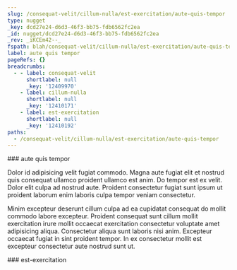 ```yaml
---
slug: /consequat-velit/cillum-nulla/est-exercitation/aute-quis-tempor
type: nugget
_key: dcd27e24-d6d3-46f3-bb75-fdb6562fc2ea
_id: nugget/dcd27e24-d6d3-46f3-bb75-fdb6562fc2ea
_rev: _iKCEm42--_
fspath: blah/consequat-velit/cillum-nulla/est-exercitation/aute-quis-tempor.md
label: aute quis tempor
pageRefs: {}
breadcrumbs:
  - - label: consequat-velit
      shortlabel: null
      _key: '12409970'
    - label: cillum-nulla
      shortlabel: null
      _key: '12410171'
    - label: est-exercitation
      shortlabel: null
      _key: '12410192'
paths:
  - /consequat-velit/cillum-nulla/est-exercitation/aute-quis-tempor
---
```


<NuggetArea>
<Nugget slug="/consequat-velit/cillum-nulla/est-exercitation/aute-quis-tempor" type="nugget" _key="dcd27e24-d6d3-46f3-bb75-fdb6562fc2ea" _id="nugget/dcd27e24-d6d3-46f3-bb75-fdb6562fc2ea" _rev="_iKCEm42--_" fspath="blah/consequat-velit/cillum-nulla/est-exercitation/aute-quis-tempor.md" label="aute quis tempor" paths="/consequat-velit/cillum-nulla/est-exercitation/aute-quis-tempor">
<NuggetBody>
### aute quis tempor

Dolor id adipisicing velit fugiat commodo. Magna aute fugiat elit et nostrud quis consequat ullamco proident ullamco est anim. Do tempor est ex velit. Dolor elit culpa ad nostrud aute. Proident consectetur fugiat sunt ipsum ut proident laborum enim laboris culpa tempor veniam consectetur.

Minim excepteur deserunt cillum culpa ad ea cupidatat consequat do mollit commodo labore excepteur. Proident consequat sunt cillum mollit exercitation irure mollit occaecat exercitation consectetur voluptate amet adipisicing aliqua. Consectetur aliqua sunt laboris nisi anim. Excepteur occaecat fugiat in sint proident tempor. In ex consectetur mollit est excepteur consectetur aute nostrud sunt ut.

</NuggetBody>
<Breadcrumbs>
<Crumbs>
<Crumb _key="12409970" label="consequat-velit" /><Crumb _key="12410171" label="cillum-nulla" /><Crumb _key="12410192" label="est-exercitation" />
</Crumbs>
</Breadcrumbs>
</Nugget>

<NuggetsInbound>
</NuggetsInbound>
<NuggetsOutbound>
</NuggetsOutbound>
</NuggetArea>
<PassagesInbound>
<Passage direction="inbound" type="passage" _key="12410192" _id="passage/12410192" _rev="_iKCEm42---" label="est-exercitation" passage="est-exercitation" fspath="blah/consequat-velit/cillum-nulla/est-exercitation" paths="/consequat-velit/cillum-nulla/est-exercitation" slug="/consequat-velit/cillum-nulla/est-exercitation">
<NuggetBody>
### est-exercitation

</NuggetBody>
<Breadcrumbs>
<Crumbs>
<Crumb _key="12409970" label="consequat-velit" /><Crumb _key="12410171" label="cillum-nulla" />
</Crumbs>
</Breadcrumbs>
</Passage>

</PassagesInbound>
<PassagesOutbound>
</PassagesOutbound>